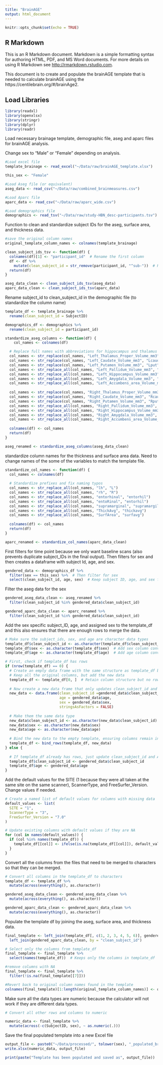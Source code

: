 ```yaml
---
title: "BrainAGE"
output: html_document
---
```


```r
knitr::opts_chunk$set(echo = TRUE)
```

## R Markdown

This is an R Markdown document. Markdown is a simple formatting syntax for authoring HTML, PDF, and MS Word documents. For more details on using R Markdown see <http://rmarkdown.rstudio.com>.

This document is to create and populate the brainAGE template that is needed to calculate brainAGE using the https://centilebrain.org/#/brainAge2. 

## Load Libraries

```r
library(readxl)
library(openxlsx)
library(stringr)
library(dplyr)
library(readr)
```
Load necessary brainage template, demographic file, aseg and aparc files for brainAGE analysis. 

Change sex to "Male" or "Female" depending on analysis.

```r
#Load excel file
template_brainage <- read_excel("~/Data/raw/brainAGE_template.xlsx")

this_sex <- "Female"

#Load Aseg file (or equivalent)
aseg_data <- read_csv("~/Data/raw/combined_brainmeasures.csv")

#Load Aparc file
aparc_data <- read_csv("~/Data/raw/aparc_wide.csv")

#Load demographics file
demographics <- read_tsv("~/Data/raw/study-HBN_desc-participants.tsv")
```

Function to clean and standardize subject IDs for the aseg, surface area, and thickness data. 
```r
#save the original column names
original_template_column_names <- colnames(template_brainage)

clean_subject_ids_tsv <- function(df) {
  colnames(df)[1] <- "participant_id"  # Rename the first column
  df <- df %>%
    mutate(clean_subject_id = str_remove(participant_id, "^sub-"))  # Remove "sub-" from start
  return(df)
}

aseg_data_clean <- clean_subject_ids_tsv(aseg_data)
aparc_data_clean <- clean_subject_ids_tsv(aparc_data)

```

Rename subject_id to clean_subject_id in the demographic file (to standardize the column name)

```r
template_df <- template_brainage %>%
  rename(clean_subject_id = SubjectID)

demographics_df <- demographics %>%
  rename(clean_subject_id = participant_id)
```

```r
standardize_aseg_columns <- function(df) {
    col_names <- colnames(df)

  # Replace full names with abbreviations for hippocampus and thalamus
  col_names <- str_replace(col_names, "Left_Thalamus_Proper_Volume_mm3", "Lthal")
  col_names <- str_replace(col_names, "Left_Caudate_Volume_mm3", "Lcaud")
  col_names <- str_replace(col_names, "Left_Putamen_Volume_mm3", "Lput")
  col_names <- str_replace_all(col_names, "Left_Pallidum_Volume_mm3", "Lpal")
  col_names <- str_replace_all(col_names, "Left_Hippocampus_Volume_mm3", "Lhippo")
  col_names <- str_replace_all(col_names, "Left_Amygdala_Volume_mm3", "Lamyg")
  col_names <- str_replace_all(col_names, "Left_Accumbens_area_Volume_mm3", "Laccumb")
  
  col_names <- str_replace(col_names, "Right_Thalamus_Proper_Volume_mm3", "Rthal")
  col_names <- str_replace(col_names, "Right_Caudate_Volume_mm3", "Rcaud")
  col_names <- str_replace(col_names, "Right_Putamen_Volume_mm3", "Rput")
  col_names <- str_replace_all(col_names, "Right_Pallidum_Volume_mm3", "Rpal")
  col_names <- str_replace_all(col_names, "Right_Hippocampus_Volume_mm3", "Rhippo")
  col_names <- str_replace_all(col_names, "Right_Amygdala_Volume_mm3", "Ramyg")
  col_names <- str_replace_all(col_names, "Right_Accumbens_area_Volume_mm3", "Raccumb")
  
  colnames(df) <- col_names  
  return(df)
}

aseg_renamed <- standardize_aseg_columns(aseg_data_clean)

```

standardize column names for the thickness and surface area data. Need to change names of the some of the variables to match the template file. 

```r
standardize_col_names <- function(df) {
  col_names <- colnames(df)
  
  # Standardize prefixes and fix naming typos
  col_names <- str_replace_all(col_names, "lh", "L")
  col_names <- str_replace_all(col_names, "rh", "R")
  col_names <- str_replace_all(col_names, "entorhinal", "entorhil")
  col_names <- str_replace_all(col_names, "entoRinal", "entorhil")
  col_names <- str_replace_all(col_names, "supramarginal", "supramargil")
  col_names <- str_replace_all(col_names, "ThickAvg", "thickavg")
  col_names <- str_replace_all(col_names, "SurfArea", "surfavg")
  
  colnames(df) <- col_names
  return(df)
}

aparc_renamed <- standardize_col_names(aparc_data_clean)
```

First filters for time point because we only want baseline scans (also prevents duplicate subject_IDs in the final output). Then filters for sex and then creates a dataframe with subject Id, age, and sex. 

```r

gendered_data <- demographics_df %>%
  filter(sex == this_sex) %>%  # Then filter for sex
  select(clean_subject_id, age, sex)  # Keep subject ID, age, and sex for merging

```

Filter the aseg data for the sex

```r
gendered_aseg_data_clean <- aseg_renamed %>%
  filter(clean_subject_id %in% gendered_data$clean_subject_id)

gendered_aparc_data_clean <- aparc_renamed %>%
  filter(clean_subject_id %in% gendered_data$clean_subject_id)
```

Add the sex specific subject_ID, age, and assigned sex to the template_df and this also ensures that there are enough rows to merge the data. 

```r

# Make sure the subject_ids, sex, and age are character data types
template_df$clean_subject_id <- as.character(template_df$clean_subject_id)
template_df$sex <- as.character(template_df$sex)  # Add sex column conversion
template_df$age <- as.character(template_df$age)  # Add age column conversion

# First, check if template_df has rows
if (nrow(template_df) == 0) {
  # Create an empty data frame with the same structure as template_df but add the subject IDs and age
  # Keep all the original columns, but add the new data
  template_df <- template_df[0, ]  # Retain column structure but no rows
  
  # Now create a new data frame that only updates clean_subject_id and AGE
  new_data <- data.frame(clean_subject_id =gendered_data$clean_subject_id,
                         age = gendered_data$age,
                         sex = gendered_data$sex,
                         stringsAsFactors = FALSE)
  
  # Make them the same data type
  new_data$clean_subject_id <- as.character(new_data$clean_subject_id)
  new_data$sex <- as.character(new_data$sex)
  new_data$age <- as.character(new_data$age)
  
  # Bind the new data to the empty template, ensuring columns remain intact
  template_df <- bind_rows(template_df, new_data)
} else {
  
  # If template_df already has rows, just update clean_subject_id and AGE columns
  template_df$clean_subject_id <- gendered_data$clean_subject_id
  template_df$age <- gendered_data$age
}
```

Add the default values for the SITE (1 because they were all taken at the same site on the same scanner), ScannerType, and FreeSurfer_Version. Change values if needed. 

```r

# Create a named list of default values for columns with missing data
default_values <- list(
  SITE = "1",
  ScannerType = "3",
  FreeSurfer_Version = "7.0"
)

# Update existing columns with default values if they are NA
for (col in names(default_values)) {
  if (col %in% names(template_df)) {
    template_df[[col]] <- ifelse(is.na(template_df[[col]]), default_values[[col]], template_df[[col]])
  }
}
```

Convert all the columns from the files that need to be merged to characters so that they can be merged.

```r

# Convert all columns in the template_df to characters
template_df <- template_df %>%
  mutate(across(everything(), as.character))

gendered_aseg_data_clean <- gendered_aseg_data_clean %>%
  mutate(across(everything(), as.character))

gendered_aparc_data_clean <- gendered_aparc_data_clean %>%
  mutate(across(everything(), as.character))

```

Populate the template df by joining the aseg, surface area, and thickness data. 

```r
final_template <- left_join(template_df[, c(1, 2, 3, 4, 5, 6)], gendered_aseg_data_clean, by = "clean_subject_id") %>%  
  left_join(gendered_aparc_data_clean, by = "clean_subject_id") 

# Select only the columns from template_df
final_template <- final_template %>%
  select(names(template_df))  # Keeps only the columns in template_df  

#remove columns with NA
final_template <- final_template %>%
  filter(!is.na(final_template[[7]]))

#Revert back to original column names found in the template
colnames(final_template)[1:length(original_template_column_names)] <- original_template_column_names

```

Make sure all the data types are numeric because the calculator will not work if they are different data types. 

```r

# Convert all other rows and columns to numeric

numeric_data <- final_template %>%
  mutate(across(-c(SubjectID, sex), ~ as.numeric(.)))

```

Save the final populated template into a new Excel file

```r

output_file <- paste0("~/Data/processed/", tolower(sex), "_populated_brainAGE_template.xlsx")
write.xlsx(numeric_data, output_file)

print(paste("Template has been populated and saved as", output_file))
```